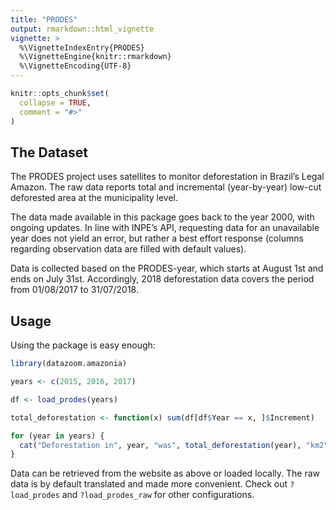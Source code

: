 ```yaml
---
title: "PRODES"
output: rmarkdown::html_vignette
vignette: >
  %\VignetteIndexEntry{PRODES}
  %\VignetteEngine{knitr::rmarkdown}
  %\VignetteEncoding{UTF-8}
---
```


```r
knitr::opts_chunk$set(
  collapse = TRUE,
  comment = "#>"
)
```

## The Dataset

The PRODES project uses satellites to monitor deforestation in Brazil's Legal Amazon. The raw data reports total and incremental (year-by-year) low-cut deforested area at the municipality level.

The data made available in this package goes back to the year 2000, with ongoing updates. In line with INPE's API, requesting data for an unavailable year does not yield an error, but rather a best effort response (columns regarding observation data are filled with default values).

Data is collected based on the PRODES-year, which starts at August 1st and ends on July 31st. Accordingly, 2018 deforestation data covers the period from 01/08/2017 to 31/07/2018. 

## Usage

Using the package is easy enough:

```r
library(datazoom.amazonia)

years <- c(2015, 2016, 2017)

df <- load_prodes(years)

total_deforestation <- function(x) sum(df[df$Year == x, ]$Increment)

for (year in years) {
  cat("Deforestation in", year, "was", total_deforestation(year), "km2\n")
}
```

Data can be retrieved from the website as above or loaded locally. The raw data is by default translated and made more convenient. Check out `?load_prodes` and `?load_prodes_raw` for other configurations.
